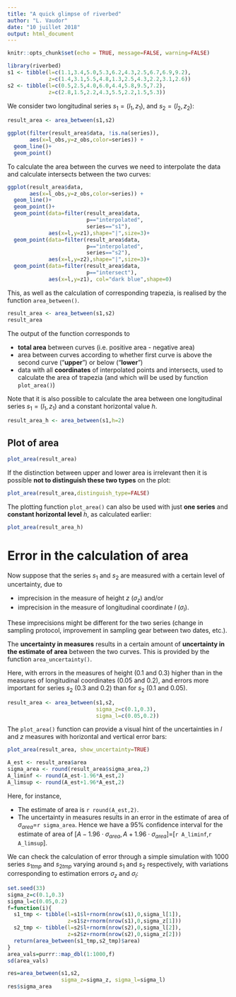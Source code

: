 ```yaml
---
title: "A quick glimpse of riverbed"
author: "L. Vaudor"
date: "10 juillet 2018"
output: html_document
---
```


```r
knitr::opts_chunk$set(echo = TRUE, message=FALSE, warning=FALSE)
```

```r
library(riverbed)
s1 <- tibble(l=c(1.1,3.4,5.0,5.3,6.2,4.3,2.5,6.7,6.9,9.2),
             z=c(1.4,3.1,5.5,4.8,1.3,2.5,4.3,2.2,3.1,2.6))
s2 <- tibble(l=c(0.5,2.5,4.0,6.0,4.4,5.8,9.5,7.2),
             z=c(2.8,1.5,2.2,4.3,5.5,2.2,1.5,5.3))
```

We consider two longitudinal series $s_1=(l_1,z_1)$, and $s_2=(l_2,z_2)$:

```r
result_area <- area_between(s1,s2)

ggplot(filter(result_area$data, !is.na(series)),
       aes(x=l_obs,y=z_obs,color=series)) +
  geom_line()+
  geom_point()
```

To calculate the area between the curves we need to interpolate the data and calculate intersects between the two curves:

```r
ggplot(result_area$data,
       aes(x=l_obs,y=z_obs,color=series)) +
  geom_line()+
  geom_point()+
  geom_point(data=filter(result_area$data,
                         p=="interpolated",
                         series=="s1"),
             aes(x=l,y=z1),shape="|",size=3)+
  geom_point(data=filter(result_area$data,
                         p=="interpolated",
                         series=="s2"),
             aes(x=l,y=z2),shape="|",size=3)+
  geom_point(data=filter(result_area$data,
                         p=="intersect"),
             aes(x=l,y=z1), col="dark blue",shape=0)
```

This, as well as the calculation of corresponding trapezia, is realised by the function `area_between()`.

```r
result_area <- area_between(s1,s2)
result_area
```

The output of the function corresponds to 

- **total area** between curves (i.e. positive area - negative area)
- area between curves according to whether first curve is above the second curve ("**upper**") or below ("**lower**")
- data with all **coordinates** of interpolated points and intersects, used to calculate the area of trapezia (and which will be used by function `plot_area()`)

Note that it is also possible to calculate the area between one longitudinal series $s_1=(l_1,z_1)$ and a constant horizontal value $h$.

```r
result_area_h <- area_between(s1,h=2)
```

## Plot of area

```r
plot_area(result_area)
```

If the distinction between upper and lower area is irrelevant then it is possible **not to distinguish these two types** on the plot:

```r
plot_area(result_area,distinguish_type=FALSE)
```

The plotting function `plot_area()` can also be used with just **one series** and **constant horizontal level** $h$, as calculated earlier:

```r
plot_area(result_area_h)
```

# Error in the calculation of area

Now suppose that the series $s_1$ and $s_2$ are measured with a certain level of uncertainty, due to 

- imprecision in the measure of height $z$ ($\sigma_z$) and/or 
- imprecision in the measure of longitudinal coordinate $l$ ($\sigma_l$). 

These imprecisions might be different for the two series (change in sampling protocol, improvement in sampling gear between two dates, etc.).


The **uncertainty in measures** results in a certain amount of **uncertainty in the estimate of area** between the two curves. This is provided by the function `area_uncertainty()`.

Here, with errors in the measures of height (0.1 and 0.3) higher than in the measures of longitudinal coordinates (0.05 and 0.2), and errors more important for series $s_2$ (0.3 and 0.2) than for $s_2$ (0.1 and 0.05).

```r
result_area <- area_between(s1,s2,
                            sigma_z=c(0.1,0.3),
                            sigma_l=c(0.05,0.2))
```

The `plot_area()` function can provide a visual hint of the uncertainties in $l$ and $z$ measures with horizontal and vertical error bars:

```r
plot_area(result_area, show_uncertainty=TRUE)
```

```r
A_est <- result_area$area
sigma_area <- round(result_area$sigma_area,2)
A_liminf <- round(A_est-1.96*A_est,2)
A_limsup <- round(A_est+1.96*A_est,2)
```

Here, for instance, 

- The estimate of area is `r round(A_est,2)`.
- The uncertainty in measures results in an error in the estimate of area of $\sigma_{area}$=`r sigma_area`. Hence we have a 95% confidence interval for the estimate of area of $[A-1.96\cdot\sigma_{area}, A+1.96\cdot\sigma_{area}]$=[`r A_liminf`,`r A_limsup`].

We can check the calculation of error through a simple simulation with 1000 series $s_{1tmp}$ and $s_{2tmp}$ varying around $s_1$ and $s_2$ respectively, with variations corresponding to estimation errors $\sigma_z$ and $\sigma_l$:

```r
set.seed(33)
sigma_z=c(0.1,0.3)
sigma_l=c(0.05,0.2)
f=function(i){
  s1_tmp <- tibble(l=s1$l+rnorm(nrow(s1),0,sigma_l[1]),
                   z=s1$z+rnorm(nrow(s1),0,sigma_z[1]))
  s2_tmp <- tibble(l=s2$l+rnorm(nrow(s2),0,sigma_l[2]),
                   z=s2$z+rnorm(nrow(s2),0,sigma_z[2]))
  return(area_between(s1_tmp,s2_tmp)$area)
}
area_vals=purrr::map_dbl(1:1000,f)
sd(area_vals)

res=area_between(s1,s2,
                 sigma_z=sigma_z, sigma_l=sigma_l)
res$sigma_area
```

